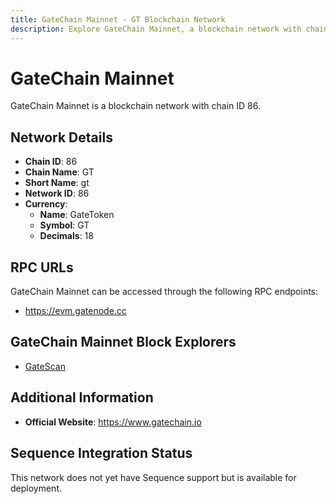 ```yaml
--- 
title: GateChain Mainnet - GT Blockchain Network
description: Explore GateChain Mainnet, a blockchain network with chain ID 86. Learn about its native currency, GateToken, and how to interact with the network.
---
```


# GateChain Mainnet

GateChain Mainnet is a blockchain network with chain ID 86.

## Network Details

- **Chain ID**: 86
- **Chain Name**: GT
- **Short Name**: gt
- **Network ID**: 86
- **Currency**: 
  - **Name**: GateToken
  - **Symbol**: GT
  - **Decimals**: 18

## RPC URLs

GateChain Mainnet can be accessed through the following RPC endpoints:

- https://evm.gatenode.cc

## GateChain Mainnet Block Explorers

- [GateScan](https://www.gatescan.org)

## Additional Information

- **Official Website**: https://www.gatechain.io

## Sequence Integration Status

This network does not yet have Sequence support but is available for deployment.
